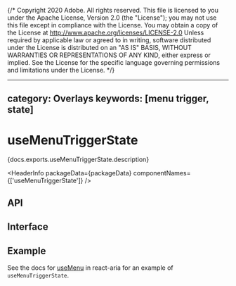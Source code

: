 {/* Copyright 2020 Adobe. All rights reserved.
This file is licensed to you under the Apache License, Version 2.0 (the "License");
you may not use this file except in compliance with the License. You may obtain a copy
of the License at http://www.apache.org/licenses/LICENSE-2.0
Unless required by applicable law or agreed to in writing, software distributed under
the License is distributed on an "AS IS" BASIS, WITHOUT WARRANTIES OR REPRESENTATIONS
OF ANY KIND, either express or implied. See the License for the specific language
governing permissions and limitations under the License. */}



---
category: Overlays
keywords: [menu trigger, state]
---

# useMenuTriggerState

<PageDescription>{docs.exports.useMenuTriggerState.description}</PageDescription>

<HeaderInfo
  packageData={packageData}
  componentNames={['useMenuTriggerState']} />

## API

<FunctionAPI function={docs.exports.useMenuTriggerState} links={docs.links} />

## Interface

<ClassAPI links={docs.links} class={docs.links[docs.exports.useMenuTriggerState.return.id]} />

## Example

See the docs for [useMenu](/react-aria/useMenu.html) in react-aria for an example of `useMenuTriggerState`.
